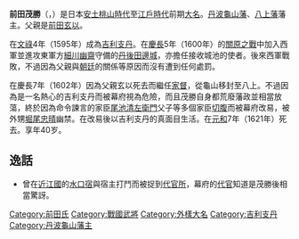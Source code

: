 {{unreferenced|time=2014-04-21T14:48:25+00:00}}
{{Infobox officeholder 
| name= 前田茂勝
| image= 
| caption=

| order={{link-ja|八上藩|八上藩}}藩主
| term_start=1602年
| term_end=1608年
| predecessor= {{small|新設}}
| successor= 空缺{{small|（下一任：[[松平康重|松平康重]]）}}

| order1={{link-ja|丹波龜山藩|丹波亀山藩}}藩主
| term_start1=1602年
| term_end1=1602年
| predecessor1= [[前田玄以|前田玄以]]
| successor1= 空缺{{small|（下一任：[[岡部長盛|岡部長盛]]）}}

| birth_date=1582年<br>（[[天正_(日本)|天正]]10年）
| birth_place= 
| death_date={{death year and age|1621|1582}}<br>（[[元和_(日本)|元和]]7年（1621年））
| death_place= 
| module  = {{日本武士|child=yes
|時代= [[安土桃山時代|安土桃山時代]]－[[江戶時代|江戶時代]]前期
|幼名= 
|改名= 
|别名= 彦四郎（通稱）
|諡号= 
|神号= 
|戒名= 
|洗禮名= 君士坦丁（{{lang|ja|コンスタンチノ}}）
|墓所= 
|朝廷官位= [[從五位下|從五位下]][[主膳正|主膳正]]
|幕府職位= 
|主君= 
|藩= [[丹波|丹波]][[龜山藩|龜山藩]]主→[[八上藩|八上藩]]主
|氏族= [[前田氏|前田氏]]
|父= [[前田玄以|前田玄以]]
|養父= 
|養母= 
|兄= [[前田秀以|秀以]]、[[前田正勝|正勝]]
|姐= [[三條西實條|三條西實條]]室、[[堀尾忠氏|堀尾忠氏]]室、[[石川忠總|石川忠總]]繼室、[[一瀨仁左衛門|一瀨仁左衛門]]室
|妹= [[稻葉貞通|稻葉貞通]]室
|正室= 
|側室= 
|嗣子= 
|嗣女= 
|養子= 
|養女= 
 }}
}}
'''前田茂勝'''（{{jpn|j=前田 茂勝|kana=まえだ しげかつ|rm=Maeda Shigekatsu}}，{{bd|1582年||1621年||}}）是日本[[安土桃山時代|安土桃山時代]]至[[江戶時代|江戶時代]]前期[[大名_(稱謂)|大名]]。[[丹波|丹波]][[龜山藩|龜山藩]]、[[八上藩|八上藩]]藩主。父親是[[前田玄以|前田玄以]]。

在[[文祿|文祿]]4年（1595年）成為[[吉利支丹|吉利支丹]]。在[[慶長|慶長]]5年（1600年）的[[關原之戰|關原之戰]]中加入西軍並進攻東軍方[[細川幽齋|細川幽齋]]守備的[[丹後|丹後]][[田邊城|田邊城]]，亦擔任接收城池的使者。後來西軍戰敗，不過因為父親與[[朝廷|朝廷]]的關係等原因而沒有遭到任何處罰。

在慶長7年（1602年）因為父親玄以死去而繼任[[家督|家督]]，從龜山移封至八上。不過因為是一名熱心的吉利支丹而被幕府視為危險，而且茂勝自身都荒廢藩政並相當放蕩，終於因為命令諫言的家臣[[尾池清左衛門|尾池清左衛門]]父子等多個家臣[[切腹|切腹]]而被幕府改易，被外甥[[堀尾忠晴|堀尾忠晴]]幽禁。在改易後以吉利支丹的真面目生活。在[[元和_(日本)|元和]]7年（1621年）死去。享年40岁。

== 逸話 ==
*曾在[[近江國|近江國]]的[[水口宿|水口宿]]與宿主打鬥而被捉到[[代官所|代官所]]，幕府的[[代官|代官]]知道是茂勝後相當驚訝。

{{丹波龜山藩主|前田氏||1602年}}
{{八上藩主|前田氏||1602年 - 1608年}}

[[Category:前田氏|Category:前田氏]]
[[Category:戰國武將|Category:戰國武將]]
[[Category:外樣大名|Category:外樣大名]]
[[Category:吉利支丹|Category:吉利支丹]]
[[Category:丹波龜山藩主|Category:丹波龜山藩主]]